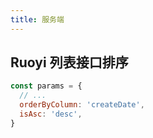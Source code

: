 ```yaml
---
title: 服务端
---
```


## Ruoyi 列表接口排序

```js
const params = {
  // ...
  orderByColumn: 'createDate',
  isAsc: 'desc',
}
```
